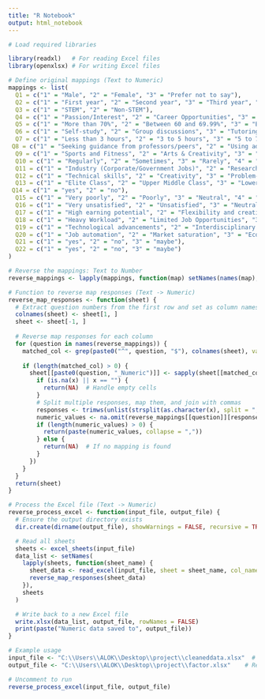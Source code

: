 ```yaml
---
title: "R Notebook"
output: html_notebook
---
```


```r
# Load required libraries

library(readxl)   # For reading Excel files
library(openxlsx) # For writing Excel files

# Define original mappings (Text to Numeric)
mappings <- list(
  Q1 = c("1" = "Male", "2" = "Female", "3" = "Prefer not to say"),
  Q2 = c("1" = "First year", "2" = "Second year", "3" = "Third year", "4" = "Fourth year", "5" = "Previous year", "6" = "Final year"),
  Q3 = c("1" = "STEM", "2" = "Non-STEM"),
  Q4 = c("1" = "Passion/Interest", "2" = "Career Opportunities", "3" = "Family Influence", "4" = "Financial stability", "5" = "Flexibility in Career Options", "6" = "Other"),
  Q5 = c("1" = "More than 70%", "2" = "Between 60 and 69.99%", "3" = "Between 50 and 59.99%", "4" = "Between 40 and 49.99%"),
  Q6 = c("1" = "Self-study", "2" = "Group discussions", "3" = "Tutoring sessions", "4" = "Online Learning Resources"),
  Q7 = c("1" = "Less than 3 hours", "2" = "3 to 5 hours", "3" = "5 to 7 hours", "4" = "More than 7 hours"),
 Q8 = c("1" = "Seeking guidance from professors/peers", "2" = "Using additional online learning resources", "3" = "Work harder independently", "4" = "Joining study groups"),
  Q9 = c("1" = "Sports and Fitness", "2" = "Arts & Creativity", "3" = "Social and Community Service", "4" = "Internship", "5" = "Other"),
  Q10 = c("1" = "Regularly", "2" = "Sometimes", "3" = "Rarely", "4" = "Never"),
  Q11 = c("1" = "Industry (Corporate/Government Jobs)", "2" = "Research/Academia", "3" = "Entrepreneurship", "4" = "Freelancing/Independent Work", "5" = "Other"),
  Q12 = c("1" = "Technical skills", "2" = "Creativity", "3" = "Problem-solving", "4" = "Communication", "5" = "Networking", "6" = "Others"),
  Q13 = c("1" = "Elite Class", "2" = "Upper Middle Class", "3" = "Lower Middle Class", "4" = "Below Lower Middle"),
 Q14 = c("1" = "yes", "2" = "no"),
  Q15 = c("1" = "Very poorly", "2" = "Poorly", "3" = "Neutral", "4" = "Well", "5" = "Very well"),
  Q16 = c("1" = "Very unsatisfied", "2" = "Unsatisfied", "3" = "Neutral", "4" = "Satisfied", "5" = "Very Satisfied"),
  Q17 = c("1" = "High earning potential", "2" = "Flexibility and creativity", "3" = "Contribution to society", "4" = "Job security", "5" = "Personal growth", "6" = "Others"),
  Q18 = c("1" = "Heavy Workload", "2" = "Limited Job Opportunities", "3" = "High Competition", "4" = "Lack of Industry Recognition", "5" = "Other"),
  Q19 = c("1" = "Technological advancements", "2" = "Interdisciplinary applications", "3" = "Growing Demand in the Job Market", "4" = "Other"),
  Q20 = c("1" = "Job automation", "2" = "Market saturation", "3" = "Economic downturns", "4" = "Lack of funding or resources", "5" = "Others"),
  Q21 = c("1" = "yes", "2" = "no", "3" = "maybe"),
  Q22 = c("1" = "yes", "2" = "no", "3" = "maybe")
)

# Reverse the mappings: Text to Number
reverse_mappings <- lapply(mappings, function(map) setNames(names(map), map))

# Function to reverse map responses (Text -> Numeric)
reverse_map_responses <- function(sheet) {
  # Extract question numbers from the first row and set as column names
  colnames(sheet) <- sheet[1, ]
  sheet <- sheet[-1, ]
  
  # Reverse map responses for each column
  for (question in names(reverse_mappings)) {
    matched_col <- grep(paste0("^", question, "$"), colnames(sheet), value = TRUE, ignore.case = TRUE)
    
    if (length(matched_col) > 0) {
      sheet[[paste0(question, "_Numeric")]] <- sapply(sheet[[matched_col]], function(x) {
        if (is.na(x) || x == "") {
          return(NA)  # Handle empty cells
        }
        # Split multiple responses, map them, and join with commas
        responses <- trimws(unlist(strsplit(as.character(x), split = ",\\s*")))
        numeric_values <- na.omit(reverse_mappings[[question]][responses])
        if (length(numeric_values) > 0) {
          return(paste(numeric_values, collapse = ","))
        } else {
          return(NA)  # If no mapping is found
        }
      })
    }
  }
  return(sheet)
}

# Process the Excel file (Text -> Numeric)
reverse_process_excel <- function(input_file, output_file) {
  # Ensure the output directory exists
  dir.create(dirname(output_file), showWarnings = FALSE, recursive = TRUE)

  # Read all sheets
  sheets <- excel_sheets(input_file)
  data_list <- setNames(
    lapply(sheets, function(sheet_name) {
      sheet_data <- read_excel(input_file, sheet = sheet_name, col_names = FALSE)
      reverse_map_responses(sheet_data)
    }),
    sheets
  )

  # Write back to a new Excel file
  write.xlsx(data_list, output_file, rowNames = FALSE)
  print(paste("Numeric data saved to", output_file))
}

# Example usage
input_file <- "C:\\Users\\ALOK\\Desktop\\project\\cleaneddata.xlsx"  # Replace with your actual file
output_file <- "C:\\Users\\ALOK\\Desktop\\project\\factor.xlsx"    # Replace with your actual output path

# Uncomment to run
reverse_process_excel(input_file, output_file)

```